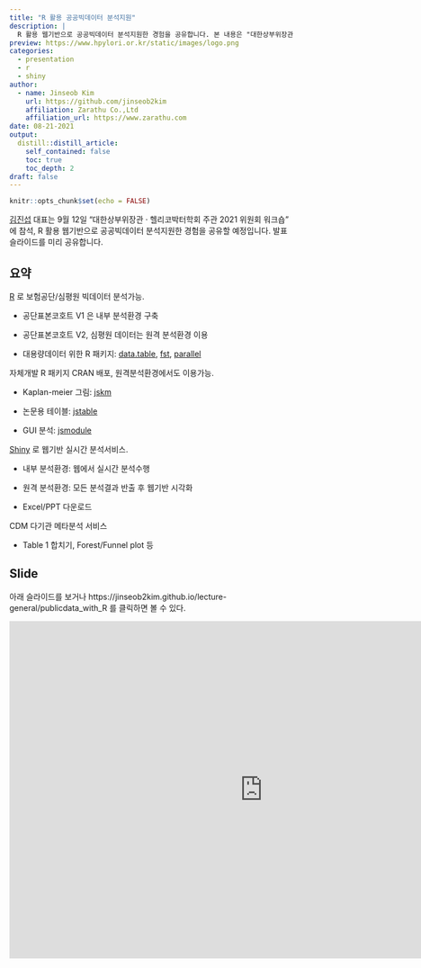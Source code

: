 ```yaml
---
title: "R 활용 공공빅데이터 분석지원"
description: |
  R 활용 웹기반으로 공공빅데이터 분석지원한 경험을 공유합니다. 본 내용은 "대한상부위장관 · 헬리코박터학회 주관  2021 위원회 워크숍" 에서 발표할 예정입니다.
preview: https://www.hpylori.or.kr/static/images/logo.png
categories:
  - presentation
  - r
  - shiny
author:
  - name: Jinseob Kim
    url: https://github.com/jinseob2kim
    affiliation: Zarathu Co.,Ltd
    affiliation_url: https://www.zarathu.com
date: 08-21-2021
output:
  distill::distill_article:
    self_contained: false
    toc: true
    toc_depth: 2
draft: false
---
```


```r
knitr::opts_chunk$set(echo = FALSE)
```

[김진섭](https://github.com/jinseob2kim) 대표는 9월 12일 "대한상부위장관 · 헬리코박터학회 주관  2021 위원회 워크숍" 에 참석, R 활용 웹기반으로 공공빅데이터 분석지원한 경험을 공유할 예정입니다. 발표 슬라이드를 미리 공유합니다.




## 요약

[R](https://www.r-project.org/) 로 보험공단/심평원 빅데이터 분석가능.

- 공단표본코호트 V1 은 내부 분석환경 구축

- 공단표본코호트 V2, 심평원 데이터는 원격 분석환경 이용

- 대용량데이터 위한 R 패키지: [data.table](https://github.com/Rdatatable/data.table), [fst](https://www.fstpackage.org/), [parallel](https://stat.ethz.ch/R-manual/R-devel/library/parallel/doc/parallel.pdf)


자체개발 R 패키지 CRAN 배포, 원격분석환경에서도 이용가능.

- Kaplan-meier 그림: [jskm](https://github.com/jinseob2kim/jskm)

- 논문용 테이블: [jstable](https://github.com/jinseob2kim/jstable)

- GUI 분석: [jsmodule](https://github.com/jinseob2kim/jsmodule)


[Shiny](https://shiny.rstudio.com/) 로 웹기반 실시간 분석서비스.

- 내부 분석환경: 웹에서 실시간 분석수행 

- 원격 분석환경: 모든 분석결과 반출 후 웹기반 시각화

- Excel/PPT 다운로드


CDM 다기관 메타분석 서비스

- Table 1 합치기, Forest/Funnel plot 등


## Slide

아래 슬라이드를 보거나 https://jinseob2kim.github.io/lecture-general/publicdata_with_R 를 클릭하면 볼 수 있다.

<iframe src="https://jinseob2kim.github.io/lecture-general/publicdata_with_R" width="900" height="600" style="border: none;"></iframe>





